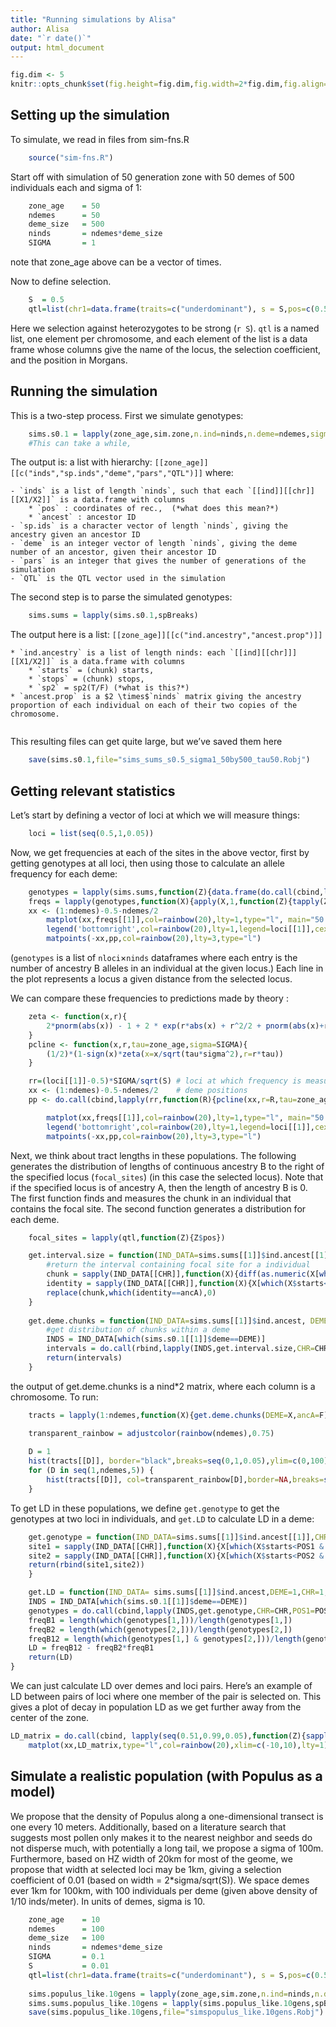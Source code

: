 ```yaml
---
title: "Running simulations by Alisa"
author: Alisa
date: "`r date()`"
output: html_document
---
```


```r
fig.dim <- 5
knitr::opts_chunk$set(fig.height=fig.dim,fig.width=2*fig.dim,fig.align='center')
```

Setting up the simulation
-------------------------
To simulate, we read in files from sim-fns.R
```r
	source("sim-fns.R")
```

Start off with simulation of 50 generation zone with 50 demes of 500 individuals each and sigma of 1:
```r
	zone_age	= 50
	ndemes 		= 50
	deme_size 	= 500
	ninds 		= ndemes*deme_size
	SIGMA 		= 1
```
note that zone_age above can be a vector of times.

Now to define selection. 
```r
	S  = 0.5
	qtl=list(chr1=data.frame(traits=c("underdominant"), s = S,pos=c(0.5)))
```
Here we selection against heterozygotes to be strong (`r S`).
`qtl` is a named list, one element per chromosome,
and each element of the list is a data frame
whose columns give the name of the locus,
the selection coefficient,
and the position in Morgans.

Running the simulation
-------------------------

This is a two-step process. First we simulate genotypes:
```r
	sims.s0.1 = lapply(zone_age,sim.zone,n.ind=ninds,n.deme=ndemes,sigma=SIGMA)
	#This can take a while, 
```
The output is: a list with hierarchy: `[[zone_age]][[c("inds","sp.inds","deme","pars","QTL")]]` where:

	- `inds` is a list of length `ninds`, such that each `[[ind]][[chr]][[X1/X2]]` is a data.frame with columns
        * `pos` : coordinates of rec.,  (*what does this mean?*)
        * `ancest` : ancestor ID
	- `sp.ids` is a character vector of length `ninds`, giving the ancestry given an ancestor ID
	- `deme` is an integer vector of length `ninds`, giving the deme number of an ancestor, given their ancestor ID
	- `pars` is an integer that gives the number of generations of the simulation
	- `QTL` is the QTL vector used in the simulation

The second step is to parse the simulated genotypes:
```r
	sims.sums = lapply(sims.s0.1,spBreaks)
```
The output here is a list: `[[zone_age]][[c("ind.ancestry","ancest.prop")]]`

    * `ind.ancestry` is a list of length ninds: each `[[ind][[chr]]][[X1/X2]]` is a data.frame with columns
        * `starts` = (chunk) starts, 
        * `stops` = (chunk) stops, 
        * `sp2` = sp2(T/F) (*what is this?*)
    * `ancest.prop` is a $2 \times$`ninds` matrix giving the ancestry proportion of each individual on each of their two copies of the chromosome.
		
This resulting files can get quite large, but we've saved them here
```r
	save(sims.s0.1,file="sims_sums_s0.5_sigma1_50by500_tau50.Robj")
```


Getting relevant statistics
-------------------------
Let's start by defining a vector of loci at which we will measure things:

```r
	loci = list(seq(0.5,1,0.05))
```

Now, we get frequencies at each of the sites in the above vector, 
first by getting genotypes at all loci, then using those to calculate an allele frequency for each deme:
```r
	genotypes = lapply(sims.sums,function(Z){data.frame(do.call(cbind,lapply(Z$ind.ancest, geno.ind, loci)))})
	freqs = lapply(genotypes,function(X){apply(X,1,function(Z){tapply(Z,cut(1:ncol(X),breaks=seq(0,ncol(X),deme_size)),mean)/2})})
	xx <- (1:ndemes)-0.5-ndemes/2
		matplot(xx,freqs[[1]],col=rainbow(20),lty=1,type="l", main="50 generations",ylab="freq",xlab="deme")
		legend('bottomright',col=rainbow(20),lty=1,legend=loci[[1]],cex=0.75)
		matpoints(-xx,pp,col=rainbow(20),lty=3,type="l")
```
(`genotypes` is a list of `nloci`$\times$`ninds` dataframes where each entry is the number of ancestry B alleles in an individual at the given locus.)
Each line in the plot represents a locus a given distance from the selected locus.

We can compare these frequencies to predictions made by theory :

```r
    zeta <- function(x,r){
        2*pnorm(abs(x)) - 1 + 2 * exp(r*abs(x) + r^2/2 + pnorm(abs(x)+r,lower.tail=FALSE,log.p=TRUE))	
    }
    pcline <- function(x,r,tau=zone_age,sigma=SIGMA){
        (1/2)*(1-sign(x)*zeta(x=x/sqrt(tau*sigma^2),r=r*tau))	
    }

	rr=(loci[[1]]-0.5)*SIGMA/sqrt(S) # loci at which frequency is measured
	xx <- (1:ndemes)-0.5-ndemes/2	 # deme positions
	pp <- do.call(cbind,lapply(rr,function(R){pcline(xx,r=R,tau=zone_age,sigma=SIGMA)})) #allele frequency

        matplot(xx,freqs[[1]],col=rainbow(20),lty=1,type="l", main="50 generations",ylab="freq",xlab="deme")
        legend('bottomright',col=rainbow(20),lty=1,legend=loci[[1]],cex=0.75)
        matpoints(-xx,pp,col=rainbow(20),lty=3,type="l")

```

Next, we think about tract lengths in these populations. The following generates the distribution of lengths 
of continuous ancestry B to the right of the specified locus (`focal_sites`) (in this case the selected locus). 
Note that if the specified locus is of ancestry A, then the length of ancestry B is 0. The first function finds
and measures the chunk in an individual that contains the focal site. The second function generates a 
distribution for each deme.

```r
	focal_sites = lapply(qtl,function(Z){Z$pos})

	get.interval.size = function(IND_DATA=sims.sums[[1]]$ind.ancest[[1]],CHR=1,POS=0.5,ancA = TRUE){
		#return the interval containing focal site for a individual	
		chunk = sapply(IND_DATA[[CHR]],function(X){diff(as.numeric(X[which(X$starts<POS & X$stops>POS),1:2]))})	
		identity = sapply(IND_DATA[[CHR]],function(X){X[which(X$starts<POS & X$stops>POS),3]})
		replace(chunk,which(identity==ancA),0)
	}
	
	get.deme.chunks = function(IND_DATA=sims.sums[[1]]$ind.ancest, DEME = 1, CHR=1,POS=0.5,ancA = TRUE){
		#get distribution of chunks within a deme
		INDS = IND_DATA[which(sims.s0.1[[1]]$deme==DEME)]
		intervals = do.call(rbind,lapply(INDS,get.interval.size,CHR=CHR,POS=POS,ancA=ancA)) 	
		return(intervals)
	}


```
the output of get.deme.chunks is a nind*2 matrix, where each column is a chromosome. To run:

```r
	tracts = lapply(1:ndemes,function(X){get.deme.chunks(DEME=X,ancA=F)})

	transparent_rainbow = adjustcolor(rainbow(ndemes),0.75)
	
    D = 1 
    hist(tracts[[D]], border="black",breaks=seq(0,1,0.05),ylim=c(0,100),xlab="length",main="Distribution of tracts")
    for (D in seq(1,ndemes,5)) {
        hist(tracts[[D]], col=transparent_rainbow[D],border=NA,breaks=seq(0,1,0.05),ylim=c(0,50),add=T)	
    }
```
To get LD in these populations, we define `get.genotype` to get the genotypes at two loci in individuals, and `get.LD` to calculate LD in a deme:
```r
 	get.genotype = function(IND_DATA=sims.sums[[1]]$ind.ancest[[1]],CHR=1,POS1=0.5,POS2=0.5){
	site1 = sapply(IND_DATA[[CHR]],function(X){X[which(X$starts<POS1 & X$stops>POS1),3]})	
	site2 = sapply(IND_DATA[[CHR]],function(X){X[which(X$starts<POS2 & X$stops>POS2),3]})
	return(rbind(site1,site2))
	}

	get.LD = function(IND_DATA= sims.sums[[1]]$ind.ancest,DEME=1,CHR=1,POS1 = 0.5, POS2=0.1){
	INDS = IND_DATA[which(sims.s0.1[[1]]$deme==DEME)]
	genotypes = do.call(cbind,lapply(INDS,get.genotype,CHR=CHR,POS1=POS1,POS2=POS2))
	freqB1 = length(which(genotypes[1,]))/length(genotypes[1,])
	freqB2 = length(which(genotypes[2,]))/length(genotypes[2,])
	freqB12 = length(which(genotypes[1,] & genotypes[2,]))/length(genotypes[1,])
	LD = freqB12 - freqB2*freqB1
	return(LD)
}

```
We can just calculate LD over demes and loci pairs. Here's an example of LD between pairs of loci where one member of the
pair is selected on. This gives a plot of decay in population LD as we get further away from the center of the zone.

```r
LD_matrix = do.call(cbind, lapply(seq(0.51,0.99,0.05),function(Z){sapply(1:ndemes,get.LD,POS1=0.5,POS2=Z,CHR=1,IND_DATA=sims.sums[[1]]$ind.ancest)}))
	matplot(xx,LD_matrix,type="l",col=rainbow(20),xlim=c(-10,10),lty=1)

```

Simulate a realistic population (with Populus as a model)
-------------------------
We propose that the density of Populus along a one-dimensional transect is one every 10 meters. Additionally, based on a
literature search that suggests most pollen only makes it to the nearest neighbor and seeds do not disperse much, with 
potentially a long tail, we propose a sigma of 100m. Furthermore, based on HZ width of 20km for most of the geome, we 
propose that width at selected loci may be 1km, giving a selection coefficient of 0.01 (based on width = 2*sigma/sqrt(S)). 
We space demes ever 1km for 100km, with 100 individuals per deme (given above density of 1/10 inds/meter). In units of demes, sigma is 10.

```r
	zone_age	= 10
	ndemes 		= 100
	deme_size 	= 100
	ninds 		= ndemes*deme_size
	SIGMA 		= 0.1
	S 			= 0.01
	qtl=list(chr1=data.frame(traits=c("underdominant"), s = S,pos=c(0.5)))
	
	sims.populus_like.10gens = lapply(zone_age,sim.zone,n.ind=ninds,n.deme=ndemes,sigma=SIGMA)
	sims.sums.populus_like.10gens = lapply(sims.populus_like.10gens,spBreaks)
	save(sims.populus_like.10gens,file="simspopulus_like.10gens.Robj")
```
